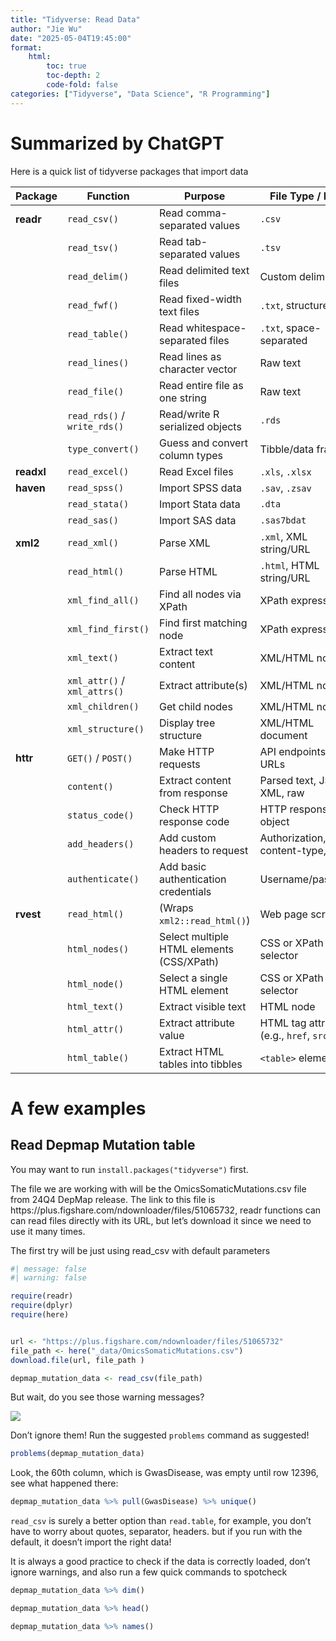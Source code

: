 ```yaml
---
title: "Tidyverse: Read Data"
author: "Jie Wu"
date: "2025-05-04T19:45:00"
format: 
    html:
        toc: true
        toc-depth: 2
        code-fold: false
categories: ["Tidyverse", "Data Science", "R Programming"]
---
```


# Summarized by ChatGPT

Here is a quick list of tidyverse packages that import data

| **Package** | **Function** | **Purpose** | **File Type / Input** |
|------------------|------------------|-------------------|-------------------|
| **readr** | `read_csv()` | Read comma-separated values | `.csv` |
|  | `read_tsv()` | Read tab-separated values | `.tsv` |
|  | `read_delim()` | Read delimited text files | Custom delimiter |
|  | `read_fwf()` | Read fixed-width text files | `.txt`, structured text |
|  | `read_table()` | Read whitespace-separated files | `.txt`, space-separated |
|  | `read_lines()` | Read lines as character vector | Raw text |
|  | `read_file()` | Read entire file as one string | Raw text |
|  | `read_rds()` / `write_rds()` | Read/write R serialized objects | `.rds` |
|  | `type_convert()` | Guess and convert column types | Tibble/data frame |
| **readxl** | `read_excel()` | Read Excel files | `.xls`, `.xlsx` |
| **haven** | `read_spss()` | Import SPSS data | `.sav`, `.zsav` |
|  | `read_stata()` | Import Stata data | `.dta` |
|  | `read_sas()` | Import SAS data | `.sas7bdat` |
| **xml2** | `read_xml()` | Parse XML | `.xml`, XML string/URL |
|  | `read_html()` | Parse HTML | `.html`, HTML string/URL |
|  | `xml_find_all()` | Find all nodes via XPath | XPath expression |
|  | `xml_find_first()` | Find first matching node | XPath expression |
|  | `xml_text()` | Extract text content | XML/HTML node |
|  | `xml_attr()` / `xml_attrs()` | Extract attribute(s) | XML/HTML node |
|  | `xml_children()` | Get child nodes | XML/HTML node |
|  | `xml_structure()` | Display tree structure | XML/HTML document |
| **httr** | `GET()` / `POST()` | Make HTTP requests | API endpoints, web URLs |
|  | `content()` | Extract content from response | Parsed text, JSON, XML, raw |
|  | `status_code()` | Check HTTP response code | HTTP response object |
|  | `add_headers()` | Add custom headers to request | Authorization, content-type, etc. |
|  | `authenticate()` | Add basic authentication credentials | Username/password |
| **rvest** | `read_html()` | (Wraps `xml2::read_html()`) | Web page scraping |
|  | `html_nodes()` | Select multiple HTML elements (CSS/XPath) | CSS or XPath selector |
|  | `html_node()` | Select a single HTML element | CSS or XPath selector |
|  | `html_text()` | Extract visible text | HTML node |
|  | `html_attr()` | Extract attribute value | HTML tag attribute (e.g., `href`, `src`) |
|  | `html_table()` | Extract HTML tables into tibbles | `<table>` elements |

# A few examples

## Read Depmap Mutation table

You may want to run `install.packages("tidyverse")` first.

The file we are working with will be the OmicsSomaticMutations.csv file from 24Q4 DepMap release. The link to this file is https://plus.figshare.com/ndownloader/files/51065732, readr functions can can read files directly with its URL, but let's download it since we need to use it many times.

The first try will be just using read_csv with default parameters

```r
#| message: false
#| warning: false

require(readr)
require(dplyr)
require(here)


url <- "https://plus.figshare.com/ndownloader/files/51065732"
file_path <- here("_data/OmicsSomaticMutations.csv")
download.file(url, file_path )

depmap_mutation_data <- read_csv(file_path)

```

But wait, do you see those warning messages?

![](images/paste-1.png)

Don't ignore them! Run the suggested `problems` command as suggested! 

``` r
problems(depmap_mutation_data)

```

Look, the 60th column, which is GwasDisease, was empty until row 12396, see what happened there:

``` r
depmap_mutation_data %>% pull(GwasDisease) %>% unique()

```

`read_csv` is surely a better option than `read.table`, for example, you don't have to worry about quotes, separator, headers. but if you run with the default, it doesn't import the right data! 

It is always a good practice to check if the data is correctly loaded, don't ignore warnings, and also run a few quick commands to spotcheck

```r

depmap_mutation_data %>% dim()

depmap_mutation_data %>% head()

depmap_mutation_data %>% names()


```